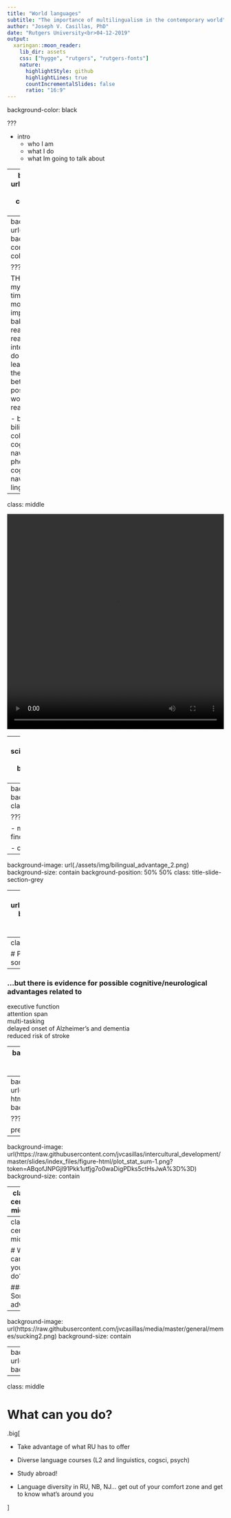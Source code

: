 ```yaml
---
title: "World languages"
subtitle: "The importance of multilingualism in the contemporary world"
author: "Joseph V. Casillas, PhD"
date: "Rutgers University<br>04-12-2019"
output:
  xaringan::moon_reader:
    lib_dir: assets
    css: ["hygge", "rutgers", "rutgers-fonts"]
    nature:
      highlightStyle: github
      highlightLines: true
      countIncrementalSlides: false
      ratio: "16:9"
---
```


background-color: black

???

- intro
  - who I am
  - what I do
  - what Im going to talk about

---
background-image: url(./assets/img/ali.png)
background-size: contain
background-color: black

---
background-image: url(./assets/img/ali2.png)
background-size: contain
background-color: black

???

THis is a photograph of my daughter Alicia
At the time she was about 8 months old
This is an important time in a babies life for many reasons
But one of the reasons that is most interesting to me has to do with language
We've learned that babies have the ability to distinguish between all of the 
possible sounds of the worlds languages
This is really quite impressive

- babies and bilingualism
  - kuhl and colleagues summary
  - cognitive flexibility to navigate multiple phonetic systems
  - cognitive flexibility to navigate complex linguistic situations

---
class: middle

<video width="100%" height="500" controls>
    <source src="./assets/mov/ali_r.mov" type="video/mp4">
</video>

---
background-image: url(https://cdn.the-scientist.com/assets/articleNo/36663/iImg/15248/d305ec2a-9f5a-4894-8cd3-a7c43bb0756b-brain-640.jpg)
background-size: 950px
background-position: 100% 50%
class: bottom

# The obvious(?) benefits of bilingualism

---
background-image: url(./assets/img/bilingual_advantage_1.png)
background-size: contain
background-position: 50% 50%
class: title-slide-section-grey

???

- mention cognitive benefits, Alzheimer etc.
- mention these findings are often cited but not w/o controversy

- cognitive benefits
  - children
  - adults

---
background-image: url(./assets/img/bilingual_advantage_2.png)
background-size: contain
background-position: 50% 50%
class: title-slide-section-grey

---
background-image: url(./assets/img/bilingual_advantage_3.png)
background-size: contain
background-position: 50% 50%
class: title-slide-section-grey

---
class: center, middle

# Popular media may slightly exaggerate some of the benefits of bilingualism...

--

### ...but there is evidence for possible cognitive/neurological advantages related to 
executive function  
attention span  
multi-tasking  
delayed onset of Alzheimer's and dementia  
reduced risk of stroke

---
background-image: url(https://cdn.the-scientist.com/assets/articleNo/36663/iImg/15248/d305ec2a-9f5a-4894-8cd3-a7c43bb0756b-brain-640.jpg)
background-size: 950px
background-position: 100% 50%
class: bottom

# The not-so-obvious benefits of bilingualism

???

- its not all cognitive
  - intercultural learning
  - access/jobs

---
background-image: url(https://raw.githubusercontent.com/jvcasillas/intercultural_development/master/slides/index_files/figure-html/plot_scatter-1.png?token=ABqofGT3t39sR2nKuZprYE8pVwHi1924ks5ctHqSwA%3D%3D)
background-size: contain

???

pre: access, fbi, career, angry
post: perspective, cultural, connecting, conversation

---
background-image: url(https://raw.githubusercontent.com/jvcasillas/intercultural_development/master/slides/index_files/figure-html/plot_stat_sum-1.png?token=ABqofJNPGjl91Pkk1utfjg7o0waDigPDks5ctHsJwA%3D%3D)
background-size: contain

---
class: center, middle

# It's not all cognitive

???

It might make you more open minded, understanding towards other cultures
It gives you access to new perspectives on the world, life, other people



---
class: center, middle

# What can you do? 

### Some advice

---
background-image: url(https://raw.githubusercontent.com/jvcasillas/media/master/general/memes/sucking2.png)
background-size: contain

---
background-image: url(https://raw.githubusercontent.com/jvcasillas/media/master/general/gifs/throw_into_pool.gif)
background-size: contain

---
class: middle

# What can you do? 

.big[

- Take advantage of what RU has to offer

- Diverse language courses (L2 and linguistics, cogsci, psych)

- Study abroad!

- Language diversity in RU, NB, NJ... get out of your comfort zone and 
get to know what's around you

]

